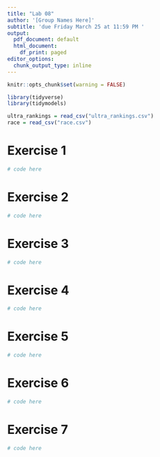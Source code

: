 ```yaml
---
title: "Lab 08"
author: '[Group Names Here]'
subtitle: 'due Friday March 25 at 11:59 PM '
output:
  pdf_document: default
  html_document:
    df_print: paged
editor_options:
  chunk_output_type: inline
---
```


```r
knitr::opts_chunk$set(warning = FALSE)
```

```r
library(tidyverse)
library(tidymodels)
``` 

```r
ultra_rankings = read_csv("ultra_rankings.csv")
race = read_csv("race.csv")
```

# Exercise 1

```r
# code here
```

# Exercise 2

```r
# code here
```

# Exercise 3

```r
# code here
```

# Exercise 4
```r
# code here
```

# Exercise 5

```r
# code here
```

# Exercise 6

```r
# code here
```

# Exercise 7

```r
# code here
```